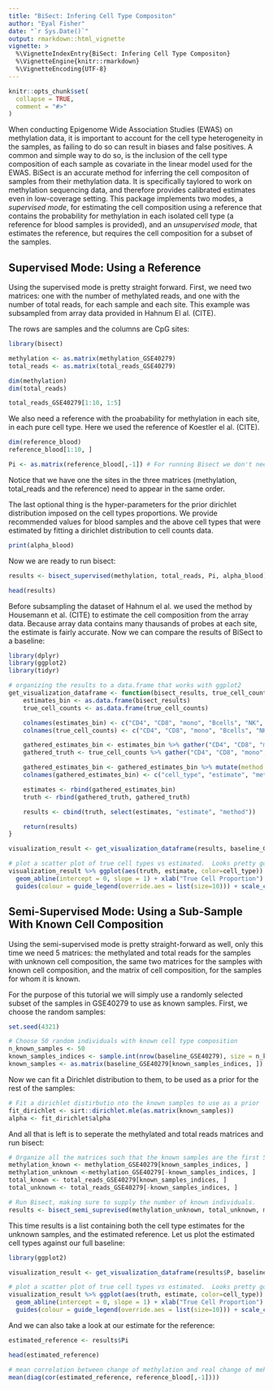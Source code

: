 ```yaml
---
title: "BiSect: Infering Cell Type Compositon"
author: "Eyal Fisher"
date: "`r Sys.Date()`"
output: rmarkdown::html_vignette
vignette: >
  %\VignetteIndexEntry{BiSect: Infering Cell Type Compositon}
  %\VignetteEngine{knitr::rmarkdown}
  %\VignetteEncoding{UTF-8}
---
```


```r
knitr::opts_chunk$set(
  collapse = TRUE,
  comment = "#>"
)
```

When conducting Epigenome Wide Association Studies (EWAS) on methylation data, it is important to account for the cell type heterogeneity in the samples,
as failing to do so can result in biases and false positives. 
A common and simple way to do so, is the inclusion of the cell type composition of each sample as covariate in the linear model used for the EWAS.
BiSect is an accurate method for inferring the cell compositon of samples from their methylation data. It is specifically taylored to work on methylation sequencing data, and therefore provides calibrated estimates even in low-coverage setting. 
This package implements two modes, a *supervised mode*, for estimating the cell composition using a reference that contains the probability for methylation in each isolated cell type (a reference for blood samples is provided), and an *unsupervised mode*, that estimates the reference, but requires the cell composition for a subset of the samples. 

## Supervised Mode: Using a Reference

Using the supervised mode is pretty straight forward. First, we need two matrices: one with the number of methylated reads, and one with the number of total reads, for each sample and each site. This example was subsampled from array data provided in Hahnum El al. (CITE).

The rows are samples and the columns are CpG sites:
```r
library(bisect)

methylation <- as.matrix(methylation_GSE40279)
total_reads <- as.matrix(total_reads_GSE40279)

dim(methylation)
dim(total_reads)

total_reads_GSE40279[1:10, 1:5]
```

We also need a reference with the proabability for methylation in each site, in each pure cell type. Here we used the reference of Koestler el al. (CITE). 

```r
dim(reference_blood)
reference_blood[1:10, ]

Pi <- as.matrix(reference_blood[,-1]) # For running Bisect we don't need the cg IDs, and we need the reference as a matrix.
```

Notice that we have one the sites in the three matrices (methylation, total_reads and the reference) need to appear in the same order. 

The last optional thing is the hyper-parameters for the prior dirichlet distribution imposed on the cell types proportions. We provide recommended values for blood samples and the above cell types that were estimated by fitting a dirichlet distribution to cell counts data.

```r
print(alpha_blood)
```

Now we are ready to run bisect:
```r
results <- bisect_supervised(methylation, total_reads, Pi, alpha_blood)

head(results)
``` 

Before subsampling the dataset of Hahnum el al. we used the method by Housemann et al. (CITE) to estimate the cell composition from the array data. Because array data contains many thausands of probes at each site, the estimate is fairly accurate. Now we can compare the results of BiSect to a baseline:

```r
library(dplyr)
library(ggplot2)
library(tidyr)

# organizing the results to a data.frame that works with ggplot2
get_visualization_dataframe <- function(bisect_results, true_cell_counts) {
    estimates_bin <- as.data.frame(bisect_results)
    true_cell_counts <- as.data.frame(true_cell_counts)

    colnames(estimates_bin) <- c("CD4", "CD8", "mono", "Bcells", "NK", "gran")
    colnames(true_cell_counts) <- c("CD4", "CD8", "mono", "Bcells", "NK", "gran")

    gathered_estimates_bin <- estimates_bin %>% gather("CD4", "CD8", "mono", "Bcells", "NK", "gran", key = "cell_type", value = "estimate_norm")
    gathered_truth <- true_cell_counts %>% gather("CD4", "CD8", "mono", "Bcells", "NK", "gran", key = "cell_type", value = "truth")

    gathered_estimates_bin <- gathered_estimates_bin %>% mutate(method = "bin")
    colnames(gathered_estimates_bin) <- c("cell_type", "estimate", "method")

    estimates <- rbind(gathered_estimates_bin)
    truth <- rbind(gathered_truth, gathered_truth)

    results <- cbind(truth, select(estimates, "estimate", "method"))

    return(results)
}

visualization_result <- get_visualization_dataframe(results, baseline_GSE40279)

# plot a scatter plot of true cell types vs estimated.  Looks pretty good!
visualization_result %>% ggplot(aes(truth, estimate, color=cell_type)) + geom_point(size=0.2, alpha = 0.4) + 
  geom_abline(intercept = 0, slope = 1) + xlab("True Cell Proportion") + ylab("Estimated Cell Proportion") + 
  guides(colour = guide_legend(override.aes = list(size=10))) + scale_color_discrete(name = "Cell Type")
``` 


## Semi-Supervised Mode: Using a Sub-Sample With Known Cell Composition

Using the semi-supervised mode is pretty straight-forward as well, only this time we need 5 matrices: the methylated and total reads for the samples with unknown cell composition, the same two matrices for the samples with known cell composition, and the matrix of cell composition, for the samples for whom it is known.

For the purpose of this tutorial we will simply use a randomly selected subset of the samples in GSE40279 to use as known samples.
First, we choose the random samples:
```r
set.seed(4321)

# Choose 50 random individuals with known cell type composition
n_known_samples <- 50
known_samples_indices <- sample.int(nrow(baseline_GSE40279), size = n_known_samples)   
known_samples <- as.matrix(baseline_GSE40279[known_samples_indices, ])
```


Now we can fit a Dirichlet distribution to them, to be used as a prior for the rest of the samples:
```r
# Fit a dirichlet distirbutio nto the known samples to use as a prior
fit_dirichlet <- sirt::dirichlet.mle(as.matrix(known_samples))
alpha <- fit_dirichlet$alpha
```

And all that is left is to seperate the methylated and total reads matrices and run bisect:
```r
# Organize all the matrices such that the known samples are the first 50 rows.
methylation_known <- methylation_GSE40279[known_samples_indices, ]
methylation_unknown <-methylation_GSE40279[-known_samples_indices, ]
total_known <- total_reads_GSE40279[known_samples_indices, ]
total_unknown <- total_reads_GSE40279[-known_samples_indices, ]

# Run Bisect, making sure to supply the number of known individuals.
results <- bisect_semi_suprevised(methylation_unknown, total_unknown, methylation_known, total_known, known_samples, alpha, iterations = 200)
```

This time results is a list containing both the cell type estimates for the unknown samples, and the estimated reference. Let us plot the estimated cell types against our full baseline:

```r
library(ggplot2)

visualization_result <- get_visualization_dataframe(results$P, baseline_GSE40279[-known_samples_indices,])

# plot a scatter plot of true cell types vs estimated.  Looks pretty good!
visualization_result %>% ggplot(aes(truth, estimate, color=cell_type)) + geom_point(size=0.2, alpha = 0.4) + 
  geom_abline(intercept = 0, slope = 1) + xlab("True Cell Proportion") + ylab("Estimated Cell Proportion") + 
  guides(colour = guide_legend(override.aes = list(size=10))) + scale_color_discrete(name = "Cell Type")
```

And we can also take a look at our estimate for the reference:
```r
estimated_reference <- results$Pi

head(estimated_reference)

# mean correlation between change of methylation and real change of mehylation.
mean(diag(cor(estimated_reference, reference_blood[,-1])))
```


